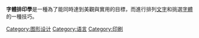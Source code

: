{{Catnav|頁面分類|人文學科|艺术|设计|印刷}}

'''字體排印學'''是一種為了能同時達到美觀與實用的目標，而進行排列[[文字|文字]]和挑選[[字體|字體]]的一種技巧。

{{Catmore|字體排印學}}
{{Commonscat|Typography}}

[[Category:图形设计|Category:图形设计]]
[[Category:语言|Category:语言]]
[[Category:印刷|Category:印刷]]